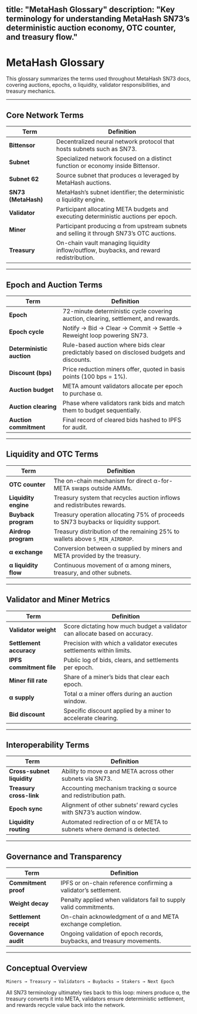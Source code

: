 title: "MetaHash Glossary"
description: "Key terminology for understanding MetaHash SN73’s deterministic auction economy, OTC counter, and treasury flow."
---

# MetaHash Glossary

This glossary summarizes the terms used throughout MetaHash SN73 docs, covering auctions, epochs, α liquidity, validator responsibilities, and treasury mechanics.

---

## Core Network Terms

| Term | Definition |
|------|-------------|
| **Bittensor** | Decentralized neural network protocol that hosts subnets such as SN73. |
| **Subnet** | Specialized network focused on a distinct function or economy inside Bittensor. |
| **Subnet 62** | Source subnet that produces α leveraged by MetaHash auctions. |
| **SN73 (MetaHash)** | MetaHash’s subnet identifier; the deterministic α liquidity engine. |
| **Validator** | Participant allocating META budgets and executing deterministic auctions per epoch. |
| **Miner** | Participant producing α from upstream subnets and selling it through SN73’s OTC auctions. |
| **Treasury** | On-chain vault managing liquidity inflow/outflow, buybacks, and reward redistribution. |

---

## Epoch and Auction Terms

| Term | Definition |
|------|-------------|
| **Epoch** | 72-minute deterministic cycle covering auction, clearing, settlement, and rewards. |
| **Epoch cycle** | Notify → Bid → Clear → Commit → Settle → Reweight loop powering SN73. |
| **Deterministic auction** | Rule-based auction where bids clear predictably based on disclosed budgets and discounts. |
| **Discount (bps)** | Price reduction miners offer, quoted in basis points (100 bps = 1%). |
| **Auction budget** | META amount validators allocate per epoch to purchase α. |
| **Auction clearing** | Phase where validators rank bids and match them to budget sequentially. |
| **Auction commitment** | Final record of cleared bids hashed to IPFS for audit. |

---

## Liquidity and OTC Terms

| Term | Definition |
|------|-------------|
| **OTC counter** | The on-chain mechanism for direct α-for-META swaps outside AMMs. |
| **Liquidity engine** | Treasury system that recycles auction inflows and redistributes rewards. |
| **Buyback program** | Treasury operation allocating 75% of proceeds to SN73 buybacks or liquidity support. |
| **Airdrop program** | Treasury distribution of the remaining 25% to wallets above `S_MIN_AIRDROP`. |
| **α exchange** | Conversion between α supplied by miners and META provided by the treasury. |
| **α liquidity flow** | Continuous movement of α among miners, treasury, and other subnets. |

---

## Validator and Miner Metrics

| Term | Definition |
|------|-------------|
| **Validator weight** | Score dictating how much budget a validator can allocate based on accuracy. |
| **Settlement accuracy** | Precision with which a validator executes settlements within limits. |
| **IPFS commitment file** | Public log of bids, clears, and settlements per epoch. |
| **Miner fill rate** | Share of a miner’s bids that clear each epoch. |
| **α supply** | Total α a miner offers during an auction window. |
| **Bid discount** | Specific discount applied by a miner to accelerate clearing. |

---

## Interoperability Terms

| Term | Definition |
|------|-------------|
| **Cross-subnet liquidity** | Ability to move α and META across other subnets via SN73. |
| **Treasury cross-link** | Accounting mechanism tracking α source and redistribution path. |
| **Epoch sync** | Alignment of other subnets’ reward cycles with SN73’s auction window. |
| **Liquidity routing** | Automated redirection of α or META to subnets where demand is detected. |

---

## Governance and Transparency

| Term | Definition |
|------|-------------|
| **Commitment proof** | IPFS or on-chain reference confirming a validator’s settlement. |
| **Weight decay** | Penalty applied when validators fail to supply valid commitments. |
| **Settlement receipt** | On-chain acknowledgment of α and META exchange completion. |
| **Governance audit** | Ongoing validation of epoch records, buybacks, and treasury movements. |

---

## Conceptual Overview

```text
Miners → Treasury → Validators → Buybacks → Stakers → Next Epoch
```

All SN73 terminology ultimately ties back to this loop: miners produce α, the treasury converts it into META, validators ensure deterministic settlement, and rewards recycle value back into the network.
